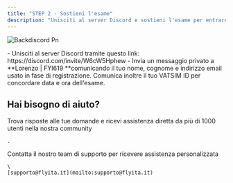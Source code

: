 ```yaml
---
title: "STEP 2 - Sostieni l'esame"
description: "Unisciti al server Discord e sostieni l'esame per entrare nella FlyITA Virtual Airline"
---
```


![Backdiscord Pn](/images/backdiscord.png)

<Steps>
  <Step title="Discord" stepNumber={1}>
    - Unisciti al server Discord tramite questo link: https://discord.com/invite/W6cW5Hphew
    - Invia un messaggio privato a **Lorenzo | FYI619 **comunicando il tuo nome, cognome e indirizzo email usato in fase di registrazione. Comunica inoltre il tuo VATSIM ID per concordare data e ora dell'esame.
  </Step>
</Steps>

## Hai bisogno di aiuto?

<Columns cols={2}>
  <Card title="Discord Community" icon="link-horizontal" href="https://discord.com/invite/W6cW5Hphew">
    Trova risposte alle tue domande e ricevi assistenza diretta da più di 1000 utenti nella nostra community

    .
  </Card>
  <Card title="Email Support" icon="envelope">
    Contatta il nostro team di supporto per ricevere assistenza personalizzata

    \
    [supporto@flyita.it](mailto:supporto@flyita.it)
  </Card>
</Columns>